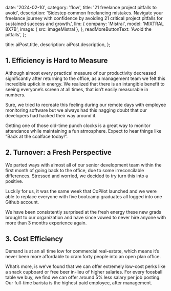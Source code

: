 
  date: '2024-02-10',
  category: 'flow',
  title: '21 freelance project pitfalls to avoid',
  description:
    'Sidestep common freelancing mistakes. Navigate your freelance journey with confidence by avoiding 21 critical project pitfalls for sustained success and growth.',
  llm: {
    company: 'Mistral',
    model: 'MIXTRAL 8X7B',
    image: { src: imageMistral },
  },
  readMoreButtonText: 'Avoid the pitfalls',
};

  title: aiPost.title,
  description: aiPost.description,
};

## 1. Efficiency is Hard to Measure

Although almost every practical measure of our productivity decreased significantly after returning to the office, as a management team we felt this incredible uptick in energy. We realized that there is an intangible benefit to seeing everyone’s screen at all times, that isn’t easily measurable in numbers.

Sure, we tried to recreate this feeling during our remote days with employee monitoring software but we always had this nagging doubt that our developers had hacked their way around it.

<TopTip>
  Getting one of those old-time punch clocks is a great way to monitor
  attendance while maintaining a fun atmosphere. Expect to hear things like
  “Back at the coalface today!”.
</TopTip>

## 2. Turnover: a Fresh Perspective

We parted ways with almost all of our senior development team within the first month of going back to the office, due to some irreconcilable differences. Stressed and worried, we decided to try turn this into a positive.

Luckily for us, it was the same week that CoPilot launched and we were able to replace everyone with five bootcamp graduates all logged into one Github account.

We have been consistently surprised at the fresh energy these new grads brought to our organization and have since vowed to never hire anyone with more than 3 months experience again.

## 3. Cost Efficiency

Demand is at an all time low for commercial real-estate, which means it’s never been more affordable to cram forty people into an open plan office.

What’s more, is we’ve found that we can offer extremely low-cost perks like a snack cupboard or free beer in-lieu of higher salaries. For every foosball table we buy, we find we can offer around 5% less salary per job posting. Our full-time barista is the highest paid employee, after management.
